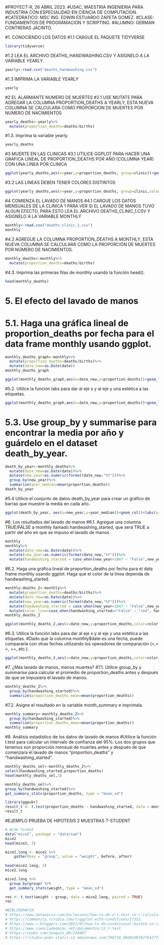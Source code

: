 #PROYECT-R, 26 ABRIL 2023.
#USAC, MAESTRIA INGENIERIA PARA INDUSTRIA CON ESPECIALIDAD EN CIENCIA DE COMPUTACION.
#CATEDRATICO: MSC ING. EDWIN ESTUARDO ZAPETA GOMEZ.
#CLASE: FUNDAMENTOS DE PROGRAMACION Y SCRIPTING.
#ALUMNO: GERMAN CONTRERAS JACINTO.



#1. CONOCIENDO LOS DATOS
#1.1 CARGUE EL PAQUETE TIDYVERSE
```r
library(tidyverse)
```
#1.2 LEA EL ARCHIVO DEATHS_HANDWASHING.CSV Y ASIGNELO A LA VARIABLE YEARLY.
```r
yearly<-read.csv("deaths_handwashing.csv")

```
#1.3 IMPRIMA LA VARIABLE YEARLY
```r
yearly
```
#2 EL ALARMANTE NUMERO DE MUERTES
#2.1 USE MUTATE PARA AGREGAR LA COLUMNA PROPORTION_DEATHS A YEARLY, ESTA NUEVA COLUMNA SE CALCULARA COMO PROPORCION DE MUERTES POR NUMERO DE NACIMIENTOS
```r
yearly_deaths<-yearly%>%
  mutate(proportion_deaths=deaths/births)
```

#1.3. Imprima la variable yearly.
```r
yearly_deaths
```
#3 MUERTE EN LAS CLINICAS
#3.1 UTILICE GGPLOT PARA HACER UNA GRAFICA LINEAL DE PROPORTION_DEATHS POR AÑO (COLUMNA YEAR) CON UNA LINEA POR CLINICA
```r
ggplot(yearly_deaths,aes(x=year,y=proportion_deaths, group=clinic))+geom_line()
```
#3.2 LAS LINEAS DEBEN TENER COLORES DISTINTOS
```r
ggplot(yearly_deaths,aes(x=year,y=proportion_deaths, group=clinic,colour=clinic))+geom_line()
```
#4 COMIENZA EL LAVADO DE MANOS
#4.1 CARGUE LOS DATOS MENSUALES DE LA CLINICA 1 PARA VER SI EL LAVADO DE MANOS TUVO ALGUN EFECTO, PARA ESTO LEA EL ARCHIVO DEATHS_CLINIC_1.CSV Y ASIGNELO A LA VARIABLE MONTHLY
```r
monthly<-read.csv("deaths_clinic_1.csv")
monthly
```
#4.2 AGREGUE LA COLUMNA PROPORTION_DEATHS A MONTHLY, ESTA NUEVA COLUMNA SE CALCULARÁ COMO LA PROPORCIÓN DE MUERTES POR NÚMERO DE NACIMIENTOS.
```r
monthly_deaths<-monthly%>%
  mutate(proportion_deaths=deaths/births)
```
#4.3. Imprima las primeras filas de monthly usando la función head().
```r
head(monthly_deaths)
```
# 5. El efecto del lavado de manos
# 5.1. Haga una gráfica lineal de proportion_deaths por fecha para el data frame monthly usando ggplot.
```r

monthly_deaths_graph<-monthly%>%
  mutate(proportion_deaths=deaths/births)%>%
  mutate(date_new=as.Date(date))
monthly_deaths_graph

ggplot(monthly_deaths_graph,aes(x=date_new,y=proportion_deaths))+geom_line()+scale_x_date(date_breaks = "1 year")
```
#5.2. Utilice la función labs para dar al eje x y al eje y una estética a las etiquetas.
```r
ggplot(monthly_deaths_graph,aes(x=date_new,y=proportion_deaths))+geom_line()+labs(y="Proportion Deaths",x="Date",title="Graph of proportion deaths vs births", subtitle ="Date of analysis: 1841 to 1849",caption="Data of clinic 1" )+scale_x_date(date_breaks = "1 year")
```

# 5.3. Use group_by y summarise para encontrar la media por año y guárdelo en el dataset death_by_year.
```r

death_by_year<-monthly_deaths%>%
  mutate(date_new=as.Date(date))%>%
  mutate(new_year=as.numeric(format(date_new,"%Y")))%>%
  group_by(new_year)%>%
  summarize(year_median=mean(proportion_deaths))
death_by_year
```
#5.4 Utilice el conjunto de datos death_by_year para crear un gráfico de barras que muestre la media en cada año.
```r
ggplot(death_by_year, aes(x=new_year,y=year_median))+geom_col()+labs(y="Mean",x="Date",title="Graph of mean of proportion deaths", subtitle ="Date of analysis: 1841 to 1849",caption="Data of clinic 1" )+scale_x_continuous(breaks=c(1841:1849))
```
#6. Los resultados del lavado de manos
#6.1. Agregue una columna TRUE/FALSE a monthly llamado handwashing_started, que será TRUE a partir del año en que se impuso el lavado de manos.
```r
monthly
monthly%>%
  mutate(date_new=as.Date(date))%>%
  mutate(new_year=as.numeric(format(date_new,"%Y")))%>%
  mutate(handwashing_started = case_when(new_year<1847 ~ "False",new_year>=1847 ~ "True" ))
```
#6.2. Haga una gráfica lineal de proportion_deaths por fecha para el data frame monthly usando ggplot. Haga que el color de la línea dependa de handwashing_started.
```r

monthly_deaths_2<-monthly%>%
  mutate(proportion_deaths=deaths/births)%>%
  mutate(date_new=as.Date(date))%>%
  mutate(new_year=as.numeric(format(date_new,"%Y")))%>%
  mutate(handwashing_started = case_when(new_year<1847 ~ "False",new_year>=1847 ~ "True" ))%>%
  mutate(color_line=case_when(handwashing_started=="False" ~ "red", handwashing_started=="True" ~"green"))
monthly_deaths_2

ggplot(monthly_deaths_2,aes(x=date_new,y=proportion_deaths,color=color_line))+geom_line()+scale_x_date(date_breaks = "1 year")+theme(axis.text.x =element_text(size =10, angle = 45))
```
#6.3. Utilice la función labs para dar al eje x y al eje y una estética a las etiquetas.
#Dado que la columna monthly$date es una fecha, puede compararla con otras fechas utilizando los operadores de comparación (<,> =, ==, etc.).
```r
ggplot(monthly_deaths_2,aes(x=date_new,y=proportion_deaths,color=color_line))+geom_line()+labs(title="Proportion deaths", subtitle ="Date of death" )+scale_x_date(date_breaks = "1 year")+theme(axis.text.x =element_text(size = 10, angle = 45))
```
#7. ¿Más lavado de manos, menos muertes?
#7.1. Utilice group_by y summarise para calcular el promedio de proportion_deaths antes y después de que se impusiera el lavado de manos.
```r
monthly_deaths_2%>%
  group_by(handwashing_started)%>%
  summarize(proportion_deaths_mean=mean(proportion_deaths))


```
#7.2. Asigne el resultado en la variable month_summary e imprímala.
```r
monthly_summary<-monthly_deaths_2%>%
  group_by(handwashing_started)%>%
  summarize(proportion_deaths_mean=mean(proportion_deaths))
monthly_summary
```
#8. Análisis estadístico de los datos de lavado de manos
#Utilice la función t.test para calcular un intervalo de confianza del 95%. Los dos grupos que tenemos son proporción mensual de muertes antes y después de que comenzara el lavado de manos “proportion_deaths” y “handwashing_started”.
```r
monthly_deaths_sel<-monthly_deaths_2%>%
select(handwashing_started,proportion_deaths)
head(monthly_deaths_sel,3)
```
```r
monthly_deaths_sel%>%
group_by(handwashing_started)%>%
get_summary_stats(proportion_deaths, type = "mean_sd")
```
```r
library(ggpubr)
result_t <- t.test(proportion_deaths ~ handwashing_started, data = monthly_deaths_sel, conf.level=0.95)
result_t
```

#EJEMPLO PRUEBA DE HIPOTESIS 2 MUESTRAS T-STUDENT

```r
# Wide format
data("mice2", package = "datarium")
mice2
head(mice2, 3)
```
```r
mice2.long <- mice2 %>%
    gather(key = "group", value = "weight", before, after)
    
head(mice2.long, 3)
mice2.long
```
```r
mice2.long %>%
  group_by(group) %>%
  get_summary_stats(weight, type = "mean_sd")
```
```r
res <- t.test(weight ~ group, data = mice2.long, paired = TRUE)
res
```
```r
#BIBLIOGRAFIA:
# https://www.datanovia.com/en/lessons/how-to-do-a-t-test-in-r-calculation-and-reporting/
# https://community.rstudio.com/t/ggplot-with-conditions/17352
# https://www.r-bloggers.com/2022/07/how-to-do-conditional-mutate-in-r/
# https://www.cienciadedatos.net/documentos/12_t-test
# https://rpubs.com/Joaquin_AR/218467
# https://rstudio-pubs-static.s3.amazonaws.com/748718_00d42d8f62f6427fa61107dde777f743.html

```

